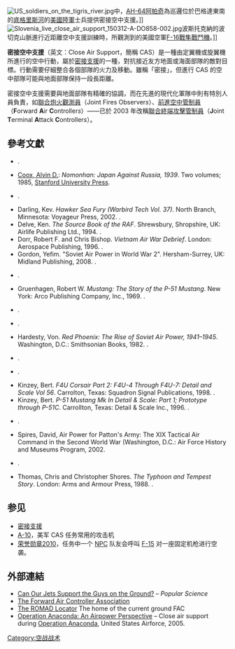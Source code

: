 [[File:US_soldiers_on_the_tigris_river.jpg|thumb]]中，[[AH-64阿帕奇|AH-64阿帕奇]]為巡邏位於巴格達東南的[[底格里斯河|底格里斯河]]的[[美國陸軍|美國陸軍]]士兵提供密接空中支援。]]
[[File:Slovenia_live_close_air_support_150312-A-DO858-002.jpg|thumb]]波斯托克納的波切克山脈進行近距離空中支援訓練時，所觀測到的美國空軍[[F-16戰隼戰鬥機|F-16戰隼戰鬥機]]。]]

'''密接空中支援'''（英文：Close Air Support，簡稱 CAS）是一種由定翼機或旋翼機所進行的空中行動，屬於[[密接支援|密接支援]]的一種，對抗接近友方地面或海面部隊的敵對目標。行動需要仔細整合各個部隊的火力及移動。雖稱「密接」，但進行 CAS 的空中部隊可能與地面部隊保持一段長距離。

密接空中支援需要與地面部隊有精確的協調，而在先進的現代化軍隊中則有特別人員負責，如[[聯合炮火觀測員|聯合炮火觀測員]]（Joint Fires Observer''s''）、[[前進空中管制員|前進空中管制員]]（'''F'''orward '''A'''ir '''C'''ontroller''s''）——已於 2003 年改稱[[聯合終端攻擊管制員|聯合終端攻擊管制員]]（'''J'''oint '''T'''erminal '''A'''ttack '''C'''ontroller''s''）。

==參考文獻==
{{refbegin|2}}
* {{cite book | last = Blair| first = Clay | title = The Forgotten War: America in Korea, 1950–1953 | url = https://archive.org/details/forgottenwaramer0000blai| publisher = Times Books/Random House | year = 1987 | location = New York | ref = Blair }}.
* [[Alvin_D._Coox|Coox, Alvin D.]]: ''Nomonhan: Japan Against Russia, 1939''. Two volumes; 1985, [[Stanford_University_Press|Stanford University Press]]. {{ISBN|0-8047-1160-7}}
* {{cite book |author1=Corum, James S.  |author2=Wray R. Johnson | title = Airpower in Small Wars – Fighting Insurgents and Terrorists | publisher = University Press of Kansas | year = 2003 | location = Lawrence, Kansas | isbn = 0-7006-1240-8 | ref=CorumJohnson}}.
* Darling, Kev. ''Hawker Sea Fury (Warbird Tech Vol. 37).'' North Branch, Minnesota: Voyageur Press, 2002. {{ISBN|1-58007-063-9}}.
* Delve, Ken. ''The Source Book of the RAF''. Shrewsbury, Shropshire, UK: Airlife Publishing Ltd., 1994. {{ISBN|1-85310-451-5}}.
* Dorr, Robert F. and Chris Bishop. ''Vietnam Air War Debrief''. London: Aerospace Publishing, 1996. {{ISBN|1-874023-78-6}}.
* Gordon, Yefim. "Soviet Air Power in World War 2". Hersham-Surrey, UK: Midland Publishing, 2008. {{ISBN|978-1-85780-304-4}}.
* {{cite book |last=Griehl |first=Manfred |title=Junker Ju 87 Stuka |location=London/Stuttgart |publisher=Airlife/Motorbuch |year=2001 |isbn=1-84037-198-6}}.
* Gruenhagen, Robert W. ''Mustang: The Story of the P-51 Mustang''. New York: Arco Publishing Company, Inc., 1969. {{ISBN|0-668-03912-4}}.
* {{cite journal |access-date=11 February 2007 |url=http://www.airpower.maxwell.af.mil/airchronicles/apj/apj06/fal06/haun.html |title=The Nature of Close Air Support in Low Intensity Conflict |journal=Air & Space Power Journal |date=Fall 2006 |first=LtCol Phil M., USAF |last=Haun |ref=Haun |archive-date=2016-12-23 |archive-url=https://web.archive.org/web/20161223002140/http://www.airpower.maxwell.af.mil/airchronicles/apj/apj06/fal06/haun.html |dead-url=yes }}.
* {{cite journal |last=Hallion |first=Dr. Richard P. |author-link=Richard_P._Hallion |title=Battlefield Air Support: ''A Retrospective Assessment'' |journal=[[Air_&_Space_Power_Journal|Airpower Journal]] |publisher=U.S. Air Force |date=Spring 1990 |url=http://www.airuniversity.af.mil/Portals/10/ASPJ/journals/Volume-04_Issue-1-4/1990_Vol4_No1.pdf |access-date=23 August 2018 |archive-url=https://web.archive.org/web/20060622010032/http://www.airpower.maxwell.af.mil/airchronicles/apj/2spr90.html |archive-date=2006-06-22 |ref=Hallion |dead-url=no }}.
* Hardesty, Von. ''Red Phoenix: The Rise of Soviet Air Power, 1941–1945''. Washington, D.C.: Smithsonian Books, 1982. {{ISBN|1-56098-071-0}}.
* {{cite book | last = House | first = Jonathan M. | title = Combined Arms Warfare in the Twentieth Century | publisher = University Press of Kansas | year = 2001 | location = Lawrence, Kansas | isbn = 0-7006-1081-2 | ref=House}}.
* {{cite journal |title=Joint Tactics, Techniques, and Procedures for Close Air Support (CAS) |version=Joint Publication 3-09.3 (PDF) |publisher=U.S. Department of Defense |date=3 September 2003 |url=http://www.dtic.mil/doctrine/jel/new_pubs/jp3_09_3.pdf |access-date=12 August 2007 |ref=DoD_JointTactics |archive-url=https://web.archive.org/web/20070927021821/http://www.dtic.mil/doctrine/jel/new_pubs/jp3_09_3.pdf |archive-date=2007-09-27 |journal= |dead-url=no }}.
* Kinzey, Bert. ''F4U Corsair Part 2: F4U-4 Through F4U-7: Detail and Scale Vol 56''. Carrolton, Texas: Squadron Signal Publications, 1998. {{ISBN|1-888974-09-5}}.
* Kinzey, Bert. ''P-51 Mustang Mk In Detail & Scale: Part 1; Prototype through P-51C''. Carrollton, Texas: Detail & Scale Inc., 1996. {{ISBN|1-888974-02-8}}.
* {{cite book | last = Krulak | first = Victor H. | author-link = Victor H. Krulak | title = First To Fight: An Inside View of the U.S. Marine Corps | url = https://archive.org/details/firsttofightinsi0000krul_h2k1 | publisher = Naval Institute Press | year = 1984 | location = Annapolis, Maryland | isbn =  0-87021-785-2 | ref=Krulak}}.
* Spires, David, Air Power for Patton's Army: The XIX Tactical Air Command in the Second World War (Washington, D.C.: Air Force History and Museums Program, 2002.
* {{cite journal |url=https://www.ifri.org/sites/default/files/atoms/files/fs35bistenenbaum.pdf |title=The Battle over Fire Support: The CAS Challenge and the Future of Artillery |journal=Focus stratégique |volume=35 bis |date=October 2012 |last=Tenenbaum |first=Elie |publisher=Institut français des relations internationales |isbn=978-2-36567-083-8 |access-date=2021-02-23 |archive-date=2021-03-08 |archive-url=https://web.archive.org/web/20210308032030/https://www.ifri.org/sites/default/files/atoms/files/fs35bistenenbaum.pdf |dead-url=no }}.
* Thomas, Chris and Christopher Shores. ''The Typhoon and Tempest Story''. London: Arms and Armour Press, 1988. {{ISBN|0-85368-878-8}}.
{{refend}}

==参见==
*[[密接支援|密接支援]]
*[[A-10|A-10]]，美军 CAS 任务常用的攻击机
*[[荣誉勋章2010|荣誉勋章2010]]，任务中一个 [[NPC|NPC]] 队友会呼叫 [[F-15|F-15]] 对一座固定机枪进行空袭。

==外部連結==
* [https://books.google.com/books?id=PC0DAAAAMBAJ&pg=PA112 Can Our Jets Support the Guys on the Ground?] {{Wayback|url=https://books.google.com/books?id=PC0DAAAAMBAJ&pg=PA112 |date=20220305053104 }} – ''Popular Science''
* [http://www.fac-assoc.org/ The Forward Air Controller Association] {{Wayback|url=http://www.fac-assoc.org/ |date=20111117080634 }}
* [http://www.romad.com The ROMAD Locator] {{Wayback|url=http://www.romad.com/ |date=20160303224251 }} The home of the current ground FAC
* [http://www.au.af.mil/au/awc/awcgate/af/anaconda_unclassified.pdf Operation Anaconda: An Airpower Perspective] {{Wayback|url=http://www.au.af.mil/au/awc/awcgate/af/anaconda_unclassified.pdf |date=20190714013830 }} – Close air support during [[森蚺行動|Operation Anaconda]], United States Airforce, 2005.

[[Category:空战战术|Category:空战战术]]
